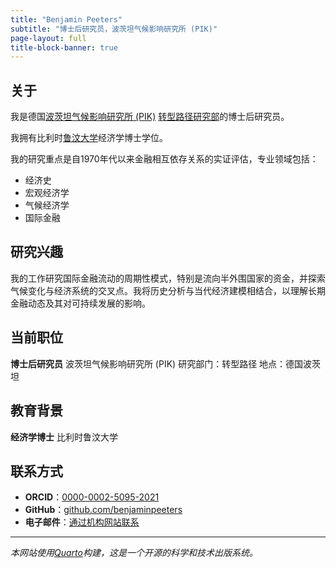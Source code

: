 ```yaml
---
title: "Benjamin Peeters"
subtitle: "博士后研究员，波茨坦气候影响研究所 (PIK)"
page-layout: full
title-block-banner: true
---
```


## 关于

我是德国[波茨坦气候影响研究所 (PIK)](https://www.pik-potsdam.de/en/home) [转型路径研究部](https://www.pik-potsdam.de/en/institute/departments/transformation-pathways)的博士后研究员。

我拥有比利时[鲁汶大学](https://uclouvain.be/en/index.html)经济学博士学位。

我的研究重点是自1970年代以来金融相互依存关系的实证评估，专业领域包括：

- 经济史
- 宏观经济学
- 气候经济学
- 国际金融

## 研究兴趣

我的工作研究国际金融流动的周期性模式，特别是流向半外围国家的资金，并探索气候变化与经济系统的交叉点。我将历史分析与当代经济建模相结合，以理解长期金融动态及其对可持续发展的影响。

## 当前职位

**博士后研究员**
波茨坦气候影响研究所 (PIK)
研究部门：转型路径
地点：德国波茨坦

## 教育背景

**经济学博士**
比利时鲁汶大学

## 联系方式

- **ORCID**：[0000-0002-5095-2021](https://orcid.org/0000-0002-5095-2021)
- **GitHub**：[github.com/benjaminpeeters](https://github.com/benjaminpeeters)
- **电子邮件**：[通过机构网站联系](https://www.pik-potsdam.de/en/home)

---

*本网站使用[Quarto](https://quarto.org/)构建，这是一个开源的科学和技术出版系统。*
